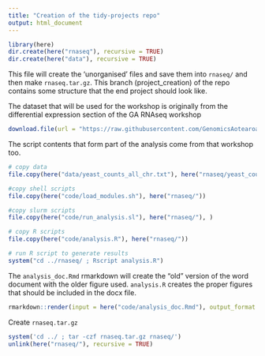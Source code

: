 ```yaml
---
title: "Creation of the tidy-projects repo"
output: html_document
---
```


```r
library(here)
dir.create(here("rnaseq"), recursive = TRUE)
dir.create(here("data"), recursive = TRUE)
```
This file will create the 'unorganised' files and save them into `rnaseq/` and then make  `rnaseq.tar.gz`. This branch (project_creation) of the repo contains some structure that the end project should look like.

The dataset that will be used for the workshop is originally from the differential expression section of the GA RNAseq workshop

```r
download.file(url = "https://raw.githubusercontent.com/GenomicsAotearoa/RNA-seq-workshop/master/4.Differential_Expression/yeast_counts_all_chr.txt", destfile = here("data/yeast_counts_all_chr.txt"))
```

The script contents that form part of the analysis come from that workshop too.

```r
# copy data
file.copy(here("data/yeast_counts_all_chr.txt"), here("rnaseq/yeast_counts_all_chr.txt"))

#copy shell scripts
file.copy(here("code/load_modules.sh"), here("rnaseq/"))

#copy slurm scripts
file.copy(here("code/run_analysis.sl"), here("rnaseq/"), )

# copy R scripts
file.copy(here("code/analysis.R"), here("rnaseq/"))

# run R script to generate results
system("cd ../rnaseq/ ; Rscript analysis.R")
```

The `analysis_doc.Rmd` rmarkdown will create the "old" version of the word document with the older figure used. `analysis.R` creates the proper figures that should be included in the docx file.

```r
rmarkdown::render(input = here("code/analysis_doc.Rmd"), output_format = "word_document", output_file = here("rnaseq/analysis_doc.docx"))
```




Create `rnaseq.tar.gz`
```r
system('cd ../ ; tar -czf rnaseq.tar.gz rnaseq/')
unlink(here("rnaseq/"), recursive = TRUE)
```

